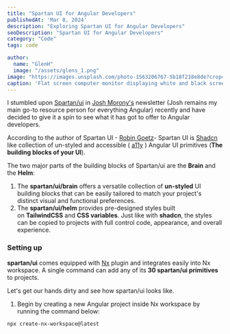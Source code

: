```yaml
---
title: "Spartan UI for Angular Developers"
publishedAt: 'Mar 8, 2024'
description: "Exploring Spartan UI for Angular Developers"
seoDescription: "Spartan UI for Angular Developers"
category: "Code"
tags: code

author:
  name: "GlenH"
  image: "/assets/glens_1.png"
image: "https://images.unsplash.com/photo-1563206767-5b18f218e8de?crop=entropy&cs=tinysrgb&fit=max&fm=jpg&ixid=MnwxfDB8MXxyYW5kb218MHx8fHx8fHx8MTY4NDkyMDk4MA&ixlib=rb-4.0.3&q=80&utm_campaign=api-credit&utm_medium=referral&utm_source=unsplash_source&w=1080"
caption: 'Flat screen computer monitor displaying white and black screen PC: Mika Baumeister, Unsplash'
---
```


I stumbled upon [Spartan/ui](https://www.spartan.ng/)  in  [Josh Morony's](https://www.joshmorony.com/)  newsletter (Josh remains my main go-to resource person for everything Angular) recently and have decided to give it a spin to see what it has got to offer to Angular developers. 

According to the author of Spartan UI - [Robin Goetz](https://ui.shadcn.com/)- Spartan UI is  [Shadcn](https://ui.shadcn.com/) like collection of un-styled and accessible ( [a11y](https://www.a11yproject.com/) ) Angular UI primitives (**The building blocks of your UI**). 

The two major parts of the building blocks of Spartan/ui are the **Brain** and the **Helm**:

1. The **spartan/ui/brain** offers a versatile collection of **un-styled** UI building blocks that can be easily tailored to match your project's distinct visual and functional preferences.
2. The **spartan/ui/helm** provides pre-designed styles built on **TailwindCSS** and **CSS variables**. Just like with **shadcn**, the styles can be copied to projects with full control code, appearance, and overall experience.

### Setting up

**spartan/ui** comes equipped with [Nx](https://nx.dev/getting-started/**intro) plugin and integrates easily into Nx workspace. A single command can add any of its **30 spartan/ui primitives** to projects.

Let's get our hands dirty and see how spartan/ui looks like.

1. Begin by creating a new Angular project inside Nx workspace by running the command below:

```
npx create-nx-workspace@latest
```

